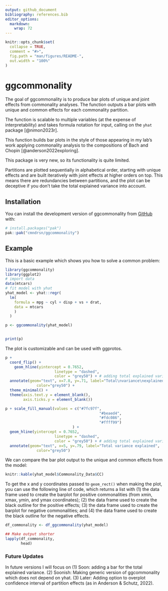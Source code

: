 ```yaml
---
output: github_document
bibliography: references.bib
editor_options: 
  markdown: 
    wrap: 72
---
```


<!-- README.md is generated from README.Rmd. Please edit that file -->

```r
knitr::opts_chunk$set(
  collapse = TRUE,
  comment = "#>",
  fig.path = "man/figures/README-",
  out.width = "100%"
)
```

# ggcommonality

<!-- badges: start -->

<!-- badges: end -->

The goal of ggcommonality is to produce bar plots of unique and joint
effects from commonality analyses. The function outputs a bar plots with
unique and common effects for each commonality partition.

The function is scalable to multiple variables (at the expense of
interpretability) and takes formula notation for input, calling on the
`yhat` package [@nimon2023r].

This function builds bar plots in the style of those appearing in my
lab's work applying commonality analysis to the compositions of Bach and
Chopin [@anderson2022exploring].

This package is very new, so its functionality is quite limited.

Partitions are plotted sequentially in alphabetical order, starting with
unique effects and are built iteratively with joint effects at higher
orders on top. This means there are redundancies between partitions, and
the plot can be deceptive if you don't take the total explained variance
into account.

## Installation

You can install the development version of ggcommonality from
[GitHub](https://github.com/) with:

``` r
# install.packages("pak")
pak::pak("cmndrsn/ggcommonality")
```

## Example

This is a basic example which shows you how to solve a common problem:

```r
library(ggcommonality)
library(ggplot2)
# import data
data(mtcars)
# fit model with yhat
yhat_model <- yhat::regr(
  lm(
    formula = mpg ~ cyl + disp + vs + drat,
    data = mtcars
    )
  )

p <- ggcommonality(yhat_model)
  

print(p)
```
The plot is customizable and can be used with ggprotos.

```r
p + 
  coord_flip() +
    geom_hline(yintercept = 0.7652,
                      linetype = "dashed",
                      color = "grey50") + # adding total explained variance
  annotate(geom="text", x=7.8, y=.71, label="Total\nvariance\nexplained",
              color="grey50") +
  theme_minimal() +
  theme(axis.text.y = element_blank(),
        axis.ticks.y = element_blank())
```
```r
p + scale_fill_manual(values = c("#7fc97f",
                                          "#beaed4",
                                          "#fdc086",
                                          "#ffff99")
                              ) +
  geom_hline(yintercept = 0.7652,
                      linetype = "dashed",
                      color = "grey50") + # adding total explained variance
  annotate(geom="text", x=5, y=.79, label="Total variance explained",
              color="grey50")

```


We can compare the bar plot output to the unique and common effects from
the model:

```r
knitr::kable(yhat_model$Commonality_Data$CC)
```

To get the x and y coordinates passed to `geom_rect()` when
making the plot, you can use the following line of code, which returns a
list with (1) the data frame used to create the barplot for positive
commonalities (from xmin, xmax, ymin, and ymax coordinates); (2) the
data frame used to create the black outline for the positive effects;
(3) the data frame used to create the barplot for negative
commonalities; and (4) the data frame used to create the black outline
for the negative effects.

```r
df_commonality <- df_ggcommonality(yhat_model) 

## Make output shorter
lapply(df_commonality,
       head)

```

### Future Updates

In future versions I will focus on (1) Soon: adding a bar for the total
explained variance. (2) Soonish: Making generic version of ggcommonality
which does not depend on yhat. (3) Later: Adding option to overplot
confidence interval of partition effects (as in Anderson & Schutz,
2022).
